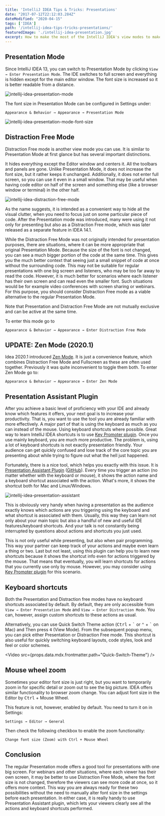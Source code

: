 ```yaml
---
title: 'IntelliJ IDEA Tips & Tricks: Presentations'
date: "2017-07-12T22:12:03.284Z"
dateModified: "2020-04-15"
tags: ['IDEA']
path: '/intellij-idea-tips-tricks-presentations/'
featuredImage: './intellij-idea-presentation.jpg'
excerpt: How to make the most of the IntelliJ IDEA's view modes to make the best presentations possible including visualization of the keyboard input?
---
```


<PostHeader frontmatter={props.data.mdx.frontmatter} />

## Presentation Mode
Since IntelliJ IDEA 13, you can switch to Presentation Mode by clicking `View → Enter Presentation Mode`. The IDE switches to full screen and everything is hidden except for the main editor window. The font size is increased so it is better readable from a distance.

![intellij-idea-presentation-mode](./intellij-idea-presentation-mode.png)
 
 The font size in Presentation Mode can be configured in Settings under:

```
Appearance & Behavior → Appearance → Presentation Mode
```
 
 ![intellij-idea-presentation-mode-font-size](./intellij-idea-presentation-mode-font-size.png)

## Distraction Free Mode
Distraction Free mode is another view mode you can use. It is similar to Presentation Mode at first glance but has several important distinctions.

It hides everything except the Editor window and centers it. All the toolbars and panels are gone. Unlike Presentation Mode, it does not increase the font size, but it rather keeps it unchanged. Additionally, it does not enter full screen, so you can use it even in a small window. That may be useful when having code editor on half of the screen and something else (like a browser window or terminal) in the other half.

![intellij-idea-distraction-free-mode](./intellij-idea-distractio-free-mode-1.png)

As the name suggests, it is intended as a convenient way to hide all the visual clutter, when you need to focus just on some particular piece of code. After the Presentation mode was introduced, many were using it not only for presenting but also as a Distraction Free mode, which was later released as a separate feature in IDEA 14.1.

While the Distraction Free Mode was not originally intended for presentation purposes, there are situations, where it can be more appropriate that original Presentation Mode. Because the size of the font is not changed, you can see a much bigger portion of the code at the same time. This gives you the much better context that seeing just a small snippet of code at once without the surrounding code. This may not be suitable for regular presentations with one big screen and listeners, who may be too far away to read the code. However, it is much better for scenarios where each listener has their own screen and can read even the smaller font. Such situations would be for example video conferences with screen sharing or webinars. For this purpose, you should consider Distraction Free mode as a viable alternative to the regular Presentation Mode.

Note that Presentation and Distraction Free Mode are not mutually exclusive and can be active at the same time.

To enter this mode go to

```
Appearance & Behavior → Appearance → Enter Distraction Free Mode
```

## UPDATE: Zen Mode (2020.1) 
Idea 2020.1 introduced [Zen Mode](https://blog.jetbrains.com/idea/2020/01/intellij-idea-2020-1-eap-2/#zen_mode). It is just a convenience feature, which combines Distraction Free Mode and Fullscreen as these are often used together. Previously it was quite inconvenient to toggle them both. To enter Zen Mode go to:

```
Appearance & Behavior → Appearance → Enter Zen Mode
```

## Presentation Assistant Plugin
After you achieve a basic level of proficiency with your IDE and already know which features it offers, your next goal is to increase your productivity. That is, you want to use the tool you are already familiar with more effectively. A major part of that is using the keyboard as much as you can instead of the mouse. Using keyboard shortcuts where possible. Great way to learn IntelliJ IDEA shortcuts is to use [Key Promoter plugin](https://www.vojtechruzicka.com/learning-intellij-idea-keyboard-shortcuts/). Once you use mainly keyboard, you are much more productive. The problem is, using a lot of keyboard shortcuts is not exactly presentation friendly. Your audience can get quickly confused and lose track of the core topic you are presenting about while trying to figure out what the hell just happened.

Fortunately, there is a nice tool, which helps you exactly with this issue. It is [Presentation Assistant Plugin](https://plugins.jetbrains.com/plugin/7345-presentation-assistant)  ([GitHub](https://github.com/chashnikov/IntelliJ-presentation-assistant)). Every time you trigger an action (no matter whether with the keyboard or mouse), it shows the action name and a keyboard shortcut associated with the action. What's more, it shows the shortcut both for Mac and Linux/Windows. 

![intellij-idea-presentation-assistant](./presentation-assistant.png)

This is obviously very handy when having a presentation as the audience exactly knows which actions are you triggering using the keyboard and what shortcut is associated with them. Usually, this way they can learn not only about your main topic but also a handful of new and useful IDE features/keyboard shortcuts. And your talk is not constantly being interrupted by questions about actions and shortcuts you just used.

This is not only useful while presenting, but also when pair programming. This way your partner can keep track of your actions and maybe even learn a thing or two. Last but not least, using this plugin can help you to learn new shortcuts because it shows the shortcut info even for actions triggered by the mouse. That means that eventually, you will learn shortcuts for actions that you currently use only by mouse. However, you may consider using [Key Promoter plugin](https://www.vojtechruzicka.com/learning-intellij-idea-keyboard-shortcuts/) for this scenario.

## Keyboard shortcuts
Both the Presentation and Distraction free modes have no keyboard shortcuts associated by default. By default, they are only accessible from `View → Enter Presentation Mode` and `View → Enter Distraction Mode`. You can, however, assign custom shortcuts to these actions as usual.

Alternatively, you can use Quick Switch Theme action (<kbd>Ctrl</kbd> + <kbd>\`</kbd> or <kbd>⌃</kbd> + <kbd>\`</kbd> on Mac) and Then press <kbd>4</kbd> (View Mode). From the subsequent popup menu, you can pick either Presentation or Distraction Free mode. This shortcut is also useful for quickly switching keyboard layouts, code styles, look and feel or color schemes.

<Video src={props.data.mdx.frontmatter.path+"Quick-Switch-Theme"} />

## Mouse wheel zoom
Sometimes your editor font size is just right, but you want to temporarily zoom in for specific detail or zoom out to see the big picture. IDEA offers similar functionality to browser zoom change. You can adjust font size in the Editor by <kbd>Ctrl</kbd> + Mouse Wheel.

This feature is not, however, enabled by default. You need to turn it on in Settings:

```
Settings → Editor → General
```

Then check the following checkbox to enable the zoom functionality:

```
Change font size (Zoom) with Ctrl + Mouse Wheel
```

## Conclusion
The regular Presentation mode offers a good tool for presentations with one big screen. For webinars and other situations, where each viewer has their own screen, it may be better to use Distraction Free Mode, where the font size is not changed, therefore the viewers can see more code at once, so it offers more context. This way you are always ready for these two possibilities without the need to manually alter font size in the settings before each presentation. In either case, it is really handy to use Presentation Assistant plugin, which lets your viewers clearly see all the actions and keyboard shortcuts performed.
